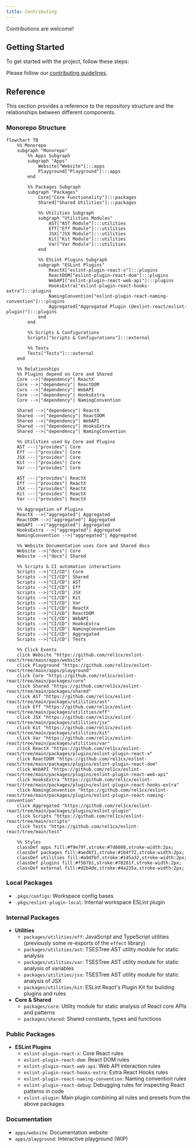 ```yaml
---
title: Contributing
---
```


Contributions are welcome!

## Getting Started

To get started with the project, follow these steps:

Please follow our [contributing guidelines](https://github.com/Rel1cx/eslint-react/blob/main/.github/CONTRIBUTING.md).

## Reference

This section provides a reference to the repository structure and the relationships between different components.

### Monorepo Structure

```mermaid
flowchart TB
    %% Monorepo
    subgraph "Monorepo"
        %% Apps Subgraph
        subgraph "Apps"
            Website["Website"]:::apps
            Playground["Playground"]:::apps
        end

        %% Packages Subgraph
        subgraph "Packages"
            Core["Core Functionality"]:::packages
            Shared["Shared Utilities"]:::packages

            %% Utilities Subgraph
            subgraph "Utilities Modules"
                AST["AST Module"]:::utilities
                Eff["Eff Module"]:::utilities
                JSX["JSX Module"]:::utilities
                Kit["Kit Module"]:::utilities
                Var["Var Module"]:::utilities
            end

            %% ESLint Plugins Subgraph
            subgraph "ESLint Plugins"
                ReactX["eslint-plugin-react-x"]:::plugins
                ReactDOM["eslint-plugin-react-dom"]:::plugins
                WebAPI["eslint-plugin-react-web-api"]:::plugins
                HooksExtra["eslint-plugin-react-hooks-extra"]:::plugins
                NamingConvention["eslint-plugin-react-naming-convention"]:::plugins
                Aggregated["Aggregated Plugin (@eslint-react/eslint-plugin)"]:::plugins
            end
        end

        %% Scripts & Configurations
        Scripts["Scripts & Configurations"]:::external

        %% Tests
        Tests["Tests"]:::external
    end

    %% Relationships
    %% Plugins depend on Core and Shared
    Core -->|"dependency"| ReactX
    Core -->|"dependency"| ReactDOM
    Core -->|"dependency"| WebAPI
    Core -->|"dependency"| HooksExtra
    Core -->|"dependency"| NamingConvention

    Shared -->|"dependency"| ReactX
    Shared -->|"dependency"| ReactDOM
    Shared -->|"dependency"| WebAPI
    Shared -->|"dependency"| HooksExtra
    Shared -->|"dependency"| NamingConvention

    %% Utilities used by Core and Plugins
    AST ---|"provides"| Core
    Eff ---|"provides"| Core
    JSX ---|"provides"| Core
    Kit ---|"provides"| Core
    Var ---|"provides"| Core

    AST ---|"provides"| ReactX
    Eff ---|"provides"| ReactX
    JSX ---|"provides"| ReactX
    Kit ---|"provides"| ReactX
    Var ---|"provides"| ReactX

    %% Aggregation of Plugins
    ReactX -->|"aggregated"| Aggregated
    ReactDOM -->|"aggregated"| Aggregated
    WebAPI -->|"aggregated"| Aggregated
    HooksExtra -->|"aggregated"| Aggregated
    NamingConvention -->|"aggregated"| Aggregated

    %% Website Documentation uses Core and Shared docs
    Website -->|"docs"| Core
    Website -->|"docs"| Shared

    %% Scripts & CI automation interactions
    Scripts -->|"CI/CD"| Core
    Scripts -->|"CI/CD"| Shared
    Scripts -->|"CI/CD"| AST
    Scripts -->|"CI/CD"| Eff
    Scripts -->|"CI/CD"| JSX
    Scripts -->|"CI/CD"| Kit
    Scripts -->|"CI/CD"| Var
    Scripts -->|"CI/CD"| ReactX
    Scripts -->|"CI/CD"| ReactDOM
    Scripts -->|"CI/CD"| WebAPI
    Scripts -->|"CI/CD"| HooksExtra
    Scripts -->|"CI/CD"| NamingConvention
    Scripts -->|"CI/CD"| Aggregated
    Scripts -->|"CI/CD"| Tests

    %% Click Events
    click Website "https://github.com/rel1cx/eslint-react/tree/main/apps/website"
    click Playground "https://github.com/rel1cx/eslint-react/tree/main/apps/playground"
    click Core "https://github.com/rel1cx/eslint-react/tree/main/packages/core"
    click Shared "https://github.com/rel1cx/eslint-react/tree/main/packages/shared"
    click AST "https://github.com/rel1cx/eslint-react/tree/main/packages/utilities/ast"
    click Eff "https://github.com/rel1cx/eslint-react/tree/main/packages/utilities/eff"
    click JSX "https://github.com/rel1cx/eslint-react/tree/main/packages/utilities/jsx"
    click Kit "https://github.com/rel1cx/eslint-react/tree/main/packages/utilities/kit"
    click Var "https://github.com/rel1cx/eslint-react/tree/main/packages/utilities/var"
    click ReactX "https://github.com/rel1cx/eslint-react/tree/main/packages/plugins/eslint-plugin-react-x"
    click ReactDOM "https://github.com/rel1cx/eslint-react/tree/main/packages/plugins/eslint-plugin-react-dom"
    click WebAPI "https://github.com/rel1cx/eslint-react/tree/main/packages/plugins/eslint-plugin-react-web-api"
    click HooksExtra "https://github.com/rel1cx/eslint-react/tree/main/packages/plugins/eslint-plugin-react-hooks-extra"
    click NamingConvention "https://github.com/rel1cx/eslint-react/tree/main/packages/plugins/eslint-plugin-react-naming-convention"
    click Aggregated "https://github.com/rel1cx/eslint-react/tree/main/packages/plugins/eslint-plugin"
    click Scripts "https://github.com/rel1cx/eslint-react/tree/main/scripts"
    click Tests "https://github.com/rel1cx/eslint-react/tree/main/test"

    %% Styles
    classDef apps fill:#f9e79f,stroke:#7d6608,stroke-width:2px;
    classDef packages fill:#aed6f1,stroke:#1b4f72,stroke-width:2px;
    classDef utilities fill:#a9dfbf,stroke:#145a32,stroke-width:2px;
    classDef plugins fill:#f5b7b1,stroke:#78281f,stroke-width:2px;
    classDef external fill:#d2b4de,stroke:#4a235a,stroke-width:2px;
```

### Local Packages

- `.pkgs/configs`: Workspace config bases
- `.pkgs/eslint-plugin-local`: Internal workspace ESLint plugin

### Internal Packages

- **Utilities**
  - `packages/utilities/eff`: JavaScript and TypeScript utilities (previously some re-exports of the `effect` library)
  - `packages/utilities/ast`: TSESTree AST utility module for static analysis
  - `packages/utilities/var`: TSESTree AST utility module for static analysis of variables
  - `packages/utilities/jsx`: TSESTree AST utility module for static analysis of JSX
  - `packages/utilities/kit`: ESLint React's Plugin Kit for building plugins and rules
- **Core & Shared**
  - `packages/core`: Utility module for static analysis of React core APIs and patterns
  - `packages/shared`: Shared constants, types and functions

### Public Packages

- **ESLint Plugins**
  - `eslint-plugin-react-x`: Core React rules
  - `eslint-plugin-react-dom`: React DOM rules
  - `eslint-plugin-react-web-api`: Web API interaction rules
  - `eslint-plugin-react-hooks-extra`: Extra React Hooks rules
  - `eslint-plugin-react-naming-convention`: Naming convention rules
  - `eslint-plugin-react-debug`: Debugging rules for inspecting React patterns in code
  - `eslint-plugin`: Main plugin combining all rules and presets from the above packages

### Documentation

- `apps/website`: Documentation website
- `apps/playground`: Interactive playground (WIP)
